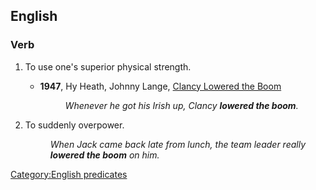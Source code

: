 ==English==

===Verb===
{{head|en|verb|head=[[lower]] [[the]] [[boom]]}}

# {{idiomatic}} To use one's superior physical strength.
#* '''1947''', Hy Heath, Johnny Lange, [[w:Clancy Lowered the Boom|Clancy Lowered the Boom]]
#*: ''Whenever he got his Irish up, Clancy '''lowered the boom'''.''
# {{idiomatic|with "on"}} To suddenly overpower.
#: ''When Jack came back late from lunch, the team leader really '''lowered the boom''' on him.''

[[Category:English predicates]]